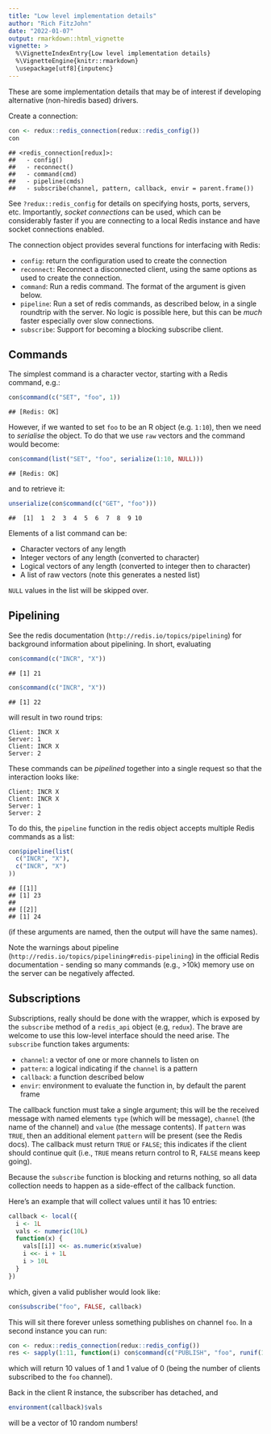 ```yaml
---
title: "Low level implementation details"
author: "Rich FitzJohn"
date: "2022-01-07"
output: rmarkdown::html_vignette
vignette: >
  %\VignetteIndexEntry{Low level implementation details}
  %\VignetteEngine{knitr::rmarkdown}
  \usepackage[utf8]{inputenc}
---
```


These are some implementation details that may be of interest if
developing alternative (non-hiredis based) drivers.

Create a connection:

```r
con <- redux::redis_connection(redux::redis_config())
con
```

```
## <redis_connection[redux]>:
##   - config()
##   - reconnect()
##   - command(cmd)
##   - pipeline(cmds)
##   - subscribe(channel, pattern, callback, envir = parent.frame())
```

See `?redux::redis_config` for details on specifying hosts,
ports, servers, etc.  Importantly, _socket connections_ can be
used, which can be considerably faster if you are connecting to a
local Redis instance and have socket connections enabled.

The connection object provides several functions for interfacing
with Redis:

* `config`: return the configuration used to create the connection
* `reconnect`: Reconnect a disconnected client, using the same
  options as used to create the connection.
* `command`: Run a redis command.  The format of the argument is
  given below.
* `pipeline`: Run a set of redis commands, as described below, in a
  single roundtrip with the server.  No logic is possible here, but
  this can be *much* faster especially over slow connections.
* `subscribe`: Support for becoming a blocking subscribe client.

## Commands

The simplest command is a character vector, starting with a Redis
command, e.g.:

```r
con$command(c("SET", "foo", 1))
```

```
## [Redis: OK]
```

However, if we wanted to set `foo` to be an R object (e.g. `1:10`),
then we need to *serialise* the object.  To do that we use `raw`
vectors and the command would become:

```r
con$command(list("SET", "foo", serialize(1:10, NULL)))
```

```
## [Redis: OK]
```

and to retrieve it:

```r
unserialize(con$command(c("GET", "foo")))
```

```
##  [1]  1  2  3  4  5  6  7  8  9 10
```

Elements of a list command can be:

* Character vectors of any length
* Integer vectors of any length (converted to character)
* Logical vectors of any length (converted to integer then to character)
* A list of raw vectors (note this generates a nested list)

`NULL` values in the list will be skipped over.

## Pipelining

See the redis documentation (`http://redis.io/topics/pipelining`)
for background information about pipelining.  In short, evaluating

```r
con$command(c("INCR", "X"))
```

```
## [1] 21
```

```r
con$command(c("INCR", "X"))
```

```
## [1] 22
```

will result in two round trips:

```
Client: INCR X
Server: 1
Client: INCR X
Server: 2
```

These commands can be *pipelined* together into a single request so
that the interaction looks like:

```
Client: INCR X
Client: INCR X
Server: 1
Server: 2
```

To do this, the `pipeline` function in the redis object accepts
multiple Redis commands as a list:

```r
con$pipeline(list(
  c("INCR", "X"),
  c("INCR", "X")
))
```

```
## [[1]]
## [1] 23
##
## [[2]]
## [1] 24
```

(if these arguments are named, then the output will have the same
names).

Note the warnings about
pipeline (`http://redis.io/topics/pipelining#redis-pipelining`) in
the official Redis documentation - sending so many commands (e.g.,
>10k) memory use on the server can be negatively affected.

## Subscriptions

Subscriptions, really should be done with the wrapper, which is
exposed by the `subscribe` method of a `redis_api` object (e.g,
`redux`).  The brave are welcome to use this low-level interface
should the need arise.  The `subscribe` function takes arguments:

* `channel`: a vector of one or more channels to listen on
* `pattern`: a logical indicating if the `channel` is a pattern
* `callback`: a function described below
* `envir`: environment to evaluate the function in, by default the
  parent frame

The callback function must take a single argument; this will be the
received message with named elements `type` (which will be
message), `channel` (the name of the channel) and `value` (the
message contents).  If `pattern` was `TRUE`, then an additional
element `pattern` will be present (see the Redis docs).  The
callback must return `TRUE` or `FALSE`; this indicates if the
client should continue quit (i.e., `TRUE` means return control to
R, `FALSE` means keep going).

Because the `subscribe` function is blocking and returns nothing,
so all data collection needs to happen as a side-effect of the
callback function.

Here's an example that will collect values until it has 10 entries:

```r
callback <- local({
  i <- 1L
  vals <- numeric(10L)
  function(x) {
    vals[[i]] <<- as.numeric(x$value)
    i <<- i + 1L
    i > 10L
  }
})
```
which, given a valid publisher would look like:

```r
con$subscribe("foo", FALSE, callback)
```

This will sit there forever unless something publishes on channel
`foo`.  In a second instance you can run:

```r
con <- redux::redis_connection(redux::redis_config())
res <- sapply(1:11, function(i) con$command(c("PUBLISH", "foo", runif(1))))
```

which will return 10 values of 1 and 1 value of 0 (being the number of clients subscribed to the `foo` channel).

Back in the client R instance, the subscriber has detached, and

```r
environment(callback)$vals
```

will be a vector of 10 random numbers!
